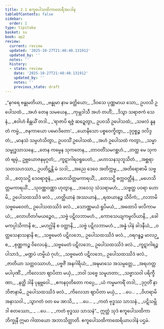 ```yaml
---
title: 2.1 ဧကူပေါသထိကာထေရီအပဒါန
tableOfContents: false
sidebar:
  order: 1
type: tipitaka
basket: su
book: ap2
review:
  current: review
  updated: '2025-10-27T21:48:40.131912'
  updated_by: ''
  notes: ''
  history:
  - state: review
    date: '2025-10-27T21:48:40.131912'
    updated_by: ''
    notes: ''
    previous_state: draft
---
```



<ReviewStatus review={frontmatter.review} showDetails={true} />

<HypothesisAnnotation frontmatter={frontmatter} />

<DynamicBreadcrumb />

<Division number="1" book="ap2" e="ch" v="20" p="16">

<Paragraph number="157" type="verses" book="ap2">
_“နဂရေ ဗန္ဓုမတိယာ,_  
_ဗန္ဓုမာ နာမ ခတ္တိယော;_  
_ဒိဝသေ ပုဏ္ဏမာယ သော,_  
ဥပဝသိ ဥပေါသထံ._  

</Paragraph>

</Division>
<Division number="2" book="ap2" e="ch" v="20" p="16">

<Paragraph number="158" type="verses" book="ap2">
_အဟံ တေန သမယေန,_  
_ကုမ္ဘဒါသီ အဟံ တဟိံ;_  
_ဒိသွာ သရာဇကံ သေနံ,_  
_ဧဝါဟံ စိန္တယိံ တဒါ._  

</Paragraph>

</Division>
<Division number="3" book="ap2" e="ch" v="20" p="16">

<Paragraph number="159" type="verses" book="ap2">
_‘ရာဇာပိ ရဇ္ဇံ ဆဍ္ဍေတွာ,_  
ဥပဝသိ ဥပေါသထံ;_  
_သဖလံ နူန တံ ကမ္မံ,_  
_ဇနကာယော ပမောဒိတော’._  

</Paragraph>

</Division>
<Division number="4" book="ap2" e="ch" v="20" p="16">

<Paragraph number="160" type="verses" book="ap2">
_ယောနိသော ပစ္စဝေက္ခိတွာ,_  
_ဒုဂ္ဂစ္စဉ္စ ဒလိဒ္ဒတံ;_  
_မာနသံ သမ္ပဟံသိတွာ,_  
ဥပဝသိံ ဥပေါသထံ._  

</Paragraph>

</Division>
<Division number="5" book="ap2" e="ch" v="20" p="16">

<Paragraph number="161" type="verses" book="ap2">
_အဟံ ဥပေါသထံ ကတွာ,_  
_သမ္မာသမ္ဗုဒ္ဓသာသနေ;_  
_တေန ကမ္မေန သုကတေန,_  
_တာဝတိံသမဂစ္ဆဟံ._  

</Paragraph>

</Division>
<Division number="6" book="ap2" e="ch" v="20" p="16">

<Paragraph number="162" type="verses" book="ap2">
_တတ္ထ မေ သုကတံ ဗျမှံ,_  
ဥဗ္ဘယောဇနမုဂ္ဂတံ;_  
_ကူဋာဂါရဝရူပေတံ,_  
_မဟာသနသုဘူသိတံ._  

</Paragraph>

</Division>
<Division number="7" book="ap2" e="ch" v="20" p="16">

<Paragraph number="163" type="verses" book="ap2">
_အစ္ဆရာ သတသဟဿာ,_  
ဥပတိဋ္ဌန္တိ မံ သဒါ;_  
_အညေ ဒေဝေ အတိက္ကမ္မ,_  
_အတိရောစာမိ သဗ္ဗဒါ._  

</Paragraph>

</Division>
<Division number="8" book="ap2" e="ch" v="20" p="16">

<Paragraph number="164" type="verses" book="ap2">
_စတုသဋ္ဌိ ဒေဝရာဇူနံ,_  
_မဟေသိတ္တမကာရယိံ;_  
_တေသဋ္ဌိ စက္ကဝတ္တီနံ,_  
_မဟေသိတ္တမကာရယိံ._  

</Paragraph>

</Division>
<Division number="9" book="ap2" e="ch" v="20" p="16">

<Paragraph number="165" type="verses" book="ap2">
_သုဝဏ္ဏဝဏ္ဏာ ဟုတွာန,_  
_ဘဝေသု သံသရာမဟံ;_  
_သဗ္ဗတ္ထ ပဝရာ ဟောမိ,_  
ဥပေါသထဿိဒံ ဖလံ._  

</Paragraph>

</Division>
<Division number="10" book="ap2" e="ch" v="20" p="16">

<Paragraph number="166" type="verses" book="ap2">
_ဟတ္ထိယာနံ အဿယာနံ,_  
_ရထယာနဉ္စ သီဝိကံ;_  
_လဘာမိ သဗ္ဗမေဝေတံ,_  
ဥပေါသထဿိဒံ ဖလံ._  

</Paragraph>

</Division>
<Division number="11" book="ap2" e="ch" v="20" p="16">

<Paragraph number="167" type="verses" book="ap2">
_သောဏ္ဏမယံ ရူပိမယံ,_  
_အထောပိ ဖလိကာမယံ;_  
_လောဟိတင်္ဂမယဉ္စေဝ,_  
_သဗ္ဗံ ပဋိလဘာမဟံ._  

</Paragraph>

</Division>
<Division number="12" book="ap2" e="ch" v="20" p="17">

<Paragraph number="168" type="verses" book="ap2">
_ကောသေယျကမ္ဗလိယာနိ,_  
_ခေါမကပ္ပါသိကာနိ စ;_  
_မဟဂ္ဃါနိ စ ဝတ္ထာနိ,_  
_သဗ္ဗံ ပဋိလဘာမဟံ._  

</Paragraph>

</Division>
<Division number="13" book="ap2" e="ch" v="20" p="17">

<Paragraph number="169" type="verses" book="ap2">
_အန္နံ ပါနံ ခါဒနီယံ,_  
_ဝတ္ထသေနာသနာနိ စ;_  
_သဗ္ဗမေတံ ပဋိလဘေ,_  
ဥပေါသထဿိဒံ ဖလံ._  

</Paragraph>

</Division>
<Division number="14" book="ap2" e="ch" v="20" p="17">

<Paragraph number="170" type="verses" book="ap2">
_ဝရဂန္ဓဉ္စ မာလဉ္စ,_  
_စုဏ္ဏကဉ္စ ဝိလေပနံ;_  
_သဗ္ဗမေတံ ပဋိလဘေ,_  
ဥပေါသထဿိဒံ ဖလံ._  

</Paragraph>

</Division>
<Division number="15" book="ap2" e="ch" v="20" p="17">

<Paragraph number="171" type="verses" book="ap2">
_ကူဋာဂါရဉ္စ ပါသာဒံ,_  
_မဏ္ဍပံ ဟမ္မိယံ ဂုဟံ;_  
_သဗ္ဗမေတံ ပဋိလဘေ,_  
ဥပေါသထဿိဒံ ဖလံ._  

</Paragraph>

</Division>
<Division number="16" book="ap2" e="ch" v="20" p="17">

<Paragraph number="172" type="verses" book="ap2">
_ဇာတိယာ သတ္တဝဿာဟံ,_  
_ပဗ္ဗဇိံ အနဂါရိယံ;_  
_အဍ္ဎမာသေ အသမ္ပတ္တေ,_  
_အရဟတ္တမပါပုဏိံ._  

</Paragraph>

</Division>
<Division number="17" book="ap2" e="ch" v="20" p="17">

<Paragraph number="173" type="verses" book="ap2">
_ကိလေသာ ဈာပိတာ မယှံ,_  
_ဘဝါ သဗ္ဗေ သမူဟတာ;_  
_သဗ္ဗာသဝါ ပရိက္ခီဏာ,_  
_နတ္ထိ ဒါနိ ပုနဗ္ဘဝေါ._  

</Paragraph>

</Division>
<Division number="18" book="ap2" e="ch" v="20" p="17">

<Paragraph number="174" type="verses" book="ap2">
_ဧကနဝုတိတော ကပ္ပေ,_  
_ယံ ကမ္မမကရိံ တဒါ;_  
_ဒုဂ္ဂတိံ နာဘိဇာနာမိ,_  
ဥပေါသထဿိဒံ ဖလံ._  

</Paragraph>

</Division>
<Division number="19" book="ap2" e="ch" v="20" p="17">

<Paragraph number="175" type="verses" book="ap2">
_ကိလေသာ ဈာပိတာ မယှံ,_  
_ …ပေ… _  
_ဝိဟရာမိ အနာသဝါ._  

</Paragraph>

</Division>
<Division number="20" book="ap2" e="ch" v="20" p="17">

<Paragraph number="176" type="verses" book="ap2">
_သွာဂတံ ဝတ မေ အာသိ,_  
_ …ပေ… _  
_ကတံ ဗုဒ္ဓဿ သာသနံ._  

</Paragraph>

</Division>
<Division number="21" book="ap2" e="ch" v="20" p="17">

<Paragraph number="177" type="verses" book="ap2">
_ပဋိသမ္ဘိဒါ စတဿော,_  
_ …ပေ… _  
_ကတံ ဗုဒ္ဓဿ သာသနံ”._  

</Paragraph>

<Paragraph number="178" book="ap2">
ဣတ္ထံ သုဒံ ဧကူပေါသထိကာ ဘိက္ခုနီ ဣမာ ဂါထာယော အဘာသိတ္ထာတိ.

</Paragraph>
</Division>

<Paragraph number="179" type="center" book="ap2">
ဧကူပေါသထိကာထေရိယာပဒါနံ ပဌမံ.
</Paragraph>